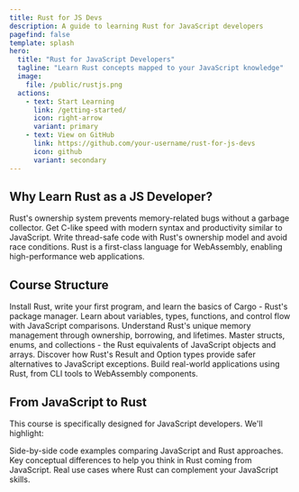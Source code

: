 ```yaml
---
title: Rust for JS Devs
description: A guide to learning Rust for JavaScript developers
pagefind: false
template: splash
hero:
  title: "Rust for JavaScript Developers"
  tagline: "Learn Rust concepts mapped to your JavaScript knowledge"
  image:
    file: /public/rustjs.png
  actions:
    - text: Start Learning
      link: /getting-started/
      icon: right-arrow
      variant: primary
    - text: View on GitHub
      link: https://github.com/your-username/rust-for-js-devs
      icon: github
      variant: secondary
---
```



## Why Learn Rust as a JS Developer?

<CardGrid stagger>
  <Card title="Memory Safety" icon="shield">
    Rust's ownership system prevents memory-related bugs without a garbage collector.
  </Card>
  <Card title="Performance" icon="rocket">
    Get C-like speed with modern syntax and productivity similar to JavaScript.
  </Card>
  <Card title="Concurrency" icon="random">
    Write thread-safe code with Rust's ownership model and avoid race conditions.
  </Card>
  <Card title="WebAssembly" icon="puzzle">
    Rust is a first-class language for WebAssembly, enabling high-performance web applications.
  </Card>
</CardGrid>

## Course Structure

<CardGrid>
  <Card title="Getting Started" icon="seti:rust">
    Install Rust, write your first program, and learn the basics of Cargo - Rust's package manager.
  </Card>
  <Card title="Programming Concepts" icon="open-book">
    Learn about variables, types, functions, and control flow with JavaScript comparisons.
  </Card>
  <Card title="Ownership System" icon="key">
    Understand Rust's unique memory management through ownership, borrowing, and lifetimes.
  </Card>
  <Card title="Data Structures" icon="puzzle">
    Master structs, enums, and collections - the Rust equivalents of JavaScript objects and arrays.
  </Card>
  <Card title="Error Handling" icon="warning">
    Discover how Rust's Result and Option types provide safer alternatives to JavaScript exceptions.
  </Card>
  <Card title="Practical Projects" icon="laptop">
    Build real-world applications using Rust, from CLI tools to WebAssembly components.
  </Card>
</CardGrid>

## From JavaScript to Rust

This course is specifically designed for JavaScript developers. We'll highlight:

<CardGrid>
  <Card title="Syntax Comparisons" icon="document">
    Side-by-side code examples comparing JavaScript and Rust approaches.
  </Card>
  <Card title="Mental Model Shifts" icon="brain">
    Key conceptual differences to help you think in Rust coming from JavaScript.
  </Card>
  <Card title="Practical Applications" icon="rocket">
    Real use cases where Rust can complement your JavaScript skills.
  </Card>
</CardGrid>
